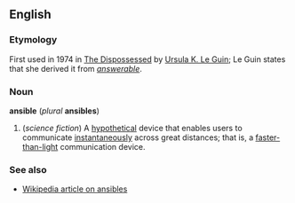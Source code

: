 ==English==
===Etymology===
First used in 1974 in [[w:The Dispossessed|The Dispossessed]] by [[w:Ursula K. Le Guin|Ursula K. Le Guin]]; Le Guin states that she derived it from ''[[answerable]]''.

===Noun===
'''ansible''' (''plural'' '''ansibles''')

# (''science fiction'') A [[hypothetical]] device that enables users to communicate [[instantaneously]] across great distances; that is, a [[faster-than-light]] communication device.

===See also===
*[[w:ansible|Wikipedia article on ansibles]]